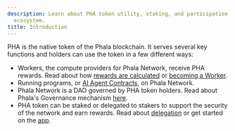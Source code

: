 ```yaml
---
description: Learn about PHA token utility, staking, and participation in the Phala
  ecosystem.
title: Introduction
---
```



PHA is the native token of the Phala blockchain. It serves several key functions and holders can use the token in a few different ways:

* Workers, the compute providers for Phala Network, receive PHA rewards. Read about how [rewards are calculated](/compute-providers/basic-info/worker-rewards) or [becoming a Worker](/compute-providers/run-workers-on-phala).
* Running programs, or [AI Agent Contracts](#legacy-content-removed), on Phala Network.
* Phala Network is a DAO governed by PHA token holders. Read about Phala's Governance mechanism [here](/overview/pha-token/governance).
* PHA token can be staked or delegated to stakers to support the security of the network and earn rewards. Read about [delegation](/overview/pha-token/delegation) or get started on the [app](https://app.phala.network/).
